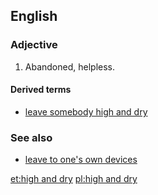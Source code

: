 ==English==

===Adjective===
{{en-adj|head=[[high]] [[and]] [[dry]]|-}}

# {{idiomatic}} Abandoned, helpless.

====Derived terms====
* [[leave somebody high and dry]]

===See also===
* [[leave to one's own devices]]

[[et:high and dry]]
[[pl:high and dry]]